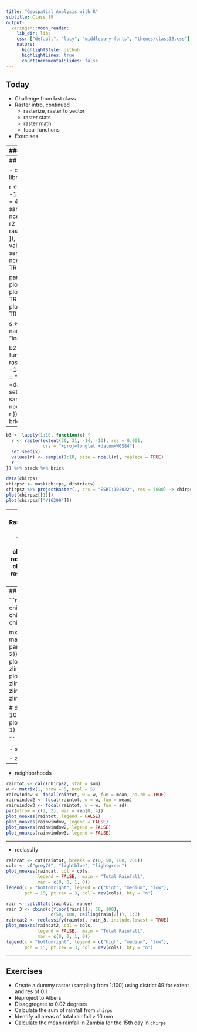 ```yaml
---
title: "Geospatial Analysis with R"
subtitle: Class 19
output:
  xaringan::moon_reader:
    lib_dir: libs
    css: ["default", "lucy", "middlebury-fonts", "themes/class18.css"]
    nature:
      highlightStyle: github
      highlightLines: true
      countIncrementalSlides: false
---
```


## Today

- Challenge from last class
- Raster intro, continued
  - rasterize, raster to vector
  - raster stats
  - raster math
  - focal functions
- Exercises

---
### Challenge example

```r
library(tidyverse)
library(sf)

districts <- read_sf(
  system.file("extdata/districts.shp", package = "geospaar")
) %>% st_transform(4326)
smallest_district <- districts %>% 
  mutate(area = as.numeric(st_area(.)) / 10^6) %>% 
  filter(area == min(area))
smallest_centroid <- smallest_district %>% st_centroid()
xy <- st_coordinates(smallest_centroid)

minus <- function(a, b) a - b
rect_pol <- function(width, hgt, xy, crs = 4326) {
  w <- sapply(c(minus, minus, sum, sum, minus), function(x) x(xy[1], width / 2))
  h <- sapply(c(minus, sum, sum, minus, minus), function(x) x(xy[2], hgt / 2))
  l <- list(cbind(w, h))
  p <- st_polygon(l) %>% st_sfc %>% st_sf(ID = 1:length(l), crs = crs)
  return(p)
}  
pol <- rect_pol(0.5, 0.25, xy)  

ggplot(districts) + geom_sf() +
  geom_sf(data = smallest_district, fill = "red") +
  geom_sf(data = pol, col = "blue", fill = "transparent")
```

---
## More on rasters

- create
```r
library(raster)

r <- raster(extent(30, 31, -14, -13), res = 0.1, crs = 4326)
values(r) <- sample(1:10, size = ncell(r), replace = TRUE)
r2 <- raster(extent(districts[35, ]), res = 0.1, crs = 4326)
values(r2) <- sample(1:10, size = ncell(r2), replace = TRUE)

par(mar = rep(0, 4))
plot(districts$geometry)
plot_noaxes(r, add = TRUE, legend = FALSE)
plot_noaxes(r2, add = TRUE, legend = FALSE)

s <- stack(r, log10(r))
names(s) <- c("dummy", "log10dummy")
plot(s)

b2 <- lapply(1:10, function(x) {
  r <- raster(extent(30, 31, -14, -13), res = 0.1, 
              crs = "+proj=longlat +datum=WGS84")
  set.seed(x)
  values(r) <- sample(1:10, size = ncell(r), replace = TRUE)
  r
}) %>% stack %>% brick
```

---
```r
b3 <- lapply(1:10, function(x) {
  r <- raster(extent(30, 31, -14, -13), res = 0.001, 
              crs = "+proj=longlat +datum=WGS84")
  set.seed(x)
  values(r) <- sample(1:10, size = ncell(r), replace = TRUE)
  r
}) %>% stack %>% brick

data(chirps)
chirpsz <- mask(chirps, districts)
chirpsz %>% projectRaster(., crs = "ESRI:102022", res = 5000) -> chirpsz_alb
plot(chirpsz[[1]])
plot(chirpsz[["Y16299"]])
```

---
- Rasterize/vectorize
```r
distsr <- districts %>% rasterize(., chirpsz)
distsr <- rasterize(districts, chirpsz)
distsr <- rasterize(districts, chirpsz)

distrs_pol <- rasterToPolygons(distsr, dissolve = TRUE)
plot(distrs_pol)
distrs_pol %>% st_as_sf %>% st_geometry %>% plot
distrs_pol %>% st_as_sf %>% slice(49) %>% plot(add = TRUE)
```

---
## Calculations

```r
rf1 <- chirpsz[[1]] + chirpsz[[2]]
rf2 <- chirpsz[[1]] * 5

mx <- cellStats(rf2, max)
zl <- c(0, mx)
par(mfrow = c(2, 2))
plot(chirpsz[[1]], zlim = zl)
plot(chirpsz[[2]], zlim = zl)
plot(rf1, zlim = zl)
plot(rf2, zlim = zl)

# dev.off()
plot(rf1 / 1000)
plot(((log10(rf1 + 1) * 10) / 5)^2)

```

- statistics
```r
# mean(c(1, 4, 10, NA), na.rm = TRUE)
cellStats(chirpsz[[1]], stat = mean)
cellStats(chirpsz[[1]], stat = range)
cellStats(chirpsz, stat = mean)
cellStats(chirpsz, stat = sum)
cellStats(chirpsz, stat = range)
cellStats(chirpsz, summary)
```

- z dimension stats
```r
plot(calc(chirpsz, mean))
plot(calc(chirpsz, sum))
plot(calc(chirpsz, range))
```
---

- neighborhoods

```r
raintot <- calc(chirpsz, stat = sum)
w <- matrix(1, nrow = 5, ncol = 5)
rainwindow <- focal(raintot, w = w, fun = mean, na.rm = TRUE)
rainwindow2 <- focal(raintot, w = w, fun = mean)
rainwindow3 <- focal(raintot, w = w, fun = sd)
par(mfrow = c(2, 2), mar = rep(0, 4))
plot_noaxes(raintot, legend = FALSE)
plot_noaxes(rainwindow, legend = FALSE)
plot_noaxes(rainwindow2, legend = FALSE)
plot_noaxes(rainwindow3, legend = FALSE)
```

---

- reclassify

```r
raincat <- cut(raintot, breaks = c(0, 50, 100, 200))
cols <- c("grey70", "lightblue", "lightgreen")
plot_noaxes(raincat, col = cols,
            legend = FALSE,  main = "Total Rainfall",
            mar = c(0, 0, 1, 0))
legend(x = "bottomright", legend = c("high", "medium", "low"),
       pch = 15, pt.cex = 3, col = rev(cols), bty = "n")
```

```r
rain <- cellStats(raintot, range)
rain_3 <- cbind(c(floor(rain[1]), 50, 100),
                 c(50, 100, ceiling(rain[2])), 1:3)
raincat2 <- reclassify(raintot, rain_3, include.lowest = TRUE)
plot_noaxes(raincat2, col = cols,
            legend = FALSE,  main = "Total Rainfall",
            mar = c(0, 0, 1, 0))
legend(x = "bottomright", legend = c("high", "medium", "low"),
       pch = 15, pt.cex = 3, col = rev(cols), bty = "n")

```

---
## Exercises

- Create a dummy raster (sampling from 1:100) using district 49 for extent and res of 0.1
- Reproject to Albers
- Disaggregate to 0.02 degrees
- Calculate the sum of rainfall from `chirps`
- Identify all areas of total rainfall > 10 mm
- Calculate the mean rainfall in Zambia for the 15th day in `chirps`



